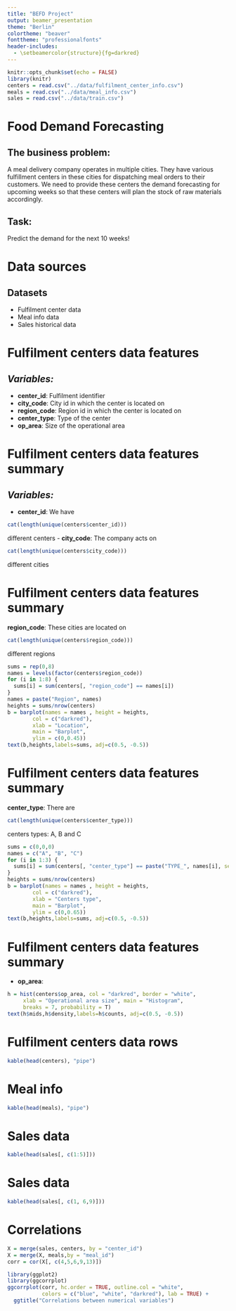 ```yaml
---
title: "BEFD Project"
output: beamer_presentation
theme: "Berlin"
colortheme: "beaver"
fonttheme: "professionalfonts"
header-includes:
  - \setbeamercolor{structure}{fg=darkred}
---
```


```r
knitr::opts_chunk$set(echo = FALSE)
library(knitr)
centers = read.csv("../data/fulfilment_center_info.csv")
meals = read.csv("../data/meal_info.csv")
sales = read.csv("../data/train.csv")
```

# Food Demand Forecasting

## **The business problem:**

A meal delivery company operates in multiple cities. They have various fulfillment centers in these cities for dispatching meal orders to their customers. We need to provide these centers the demand forecasting for upcoming weeks so that these centers will plan the stock of raw materials accordingly.

## **Task:**

Predict the demand for the next 10 weeks!

# Data sources

## Datasets

- Fulfilment center data
- Meal info data
- Sales historical data

# Fulfilment centers data features

## ***Variables:***

- **center_id**: Fulfilment identifier
- **city_code**: City id in which the center is located on
- **region_code**: Region id in which the center is located on
- **center_type**: Type of the center
- **op_area**: Size of the operational area

# Fulfilment centers data features summary

## ***Variables:***

- **center_id**: We have 
```r
cat(length(unique(centers$center_id)))
```
different centers
- **city_code**: The company acts on
```r
cat(length(unique(centers$city_code)))
```
different cities

# Fulfilment centers data features summary

**region_code**: These cities are located on
```r
cat(length(unique(centers$region_code)))
```
different regions
```r
sums = rep(0,8)
names = levels(factor(centers$region_code))
for (i in 1:8) {
  sums[i] = sum(centers[, "region_code"] == names[i])
}
names = paste("Region", names)
heights = sums/nrow(centers)
b = barplot(names = names , height = heights, 
        col = c("darkred"),
        xlab = "Location",
        main = "Barplot",
        ylim = c(0,0.45))
text(b,heights,labels=sums, adj=c(0.5, -0.5))
```


# Fulfilment centers data features summary

**center_type**: There are
```r
cat(length(unique(centers$center_type)))
```
centers types: A, B and C
```r
sums = c(0,0,0)
names = c("A", "B", "C")
for (i in 1:3) {
  sums[i] = sum(centers[, "center_type"] == paste("TYPE_", names[i], sep = ""))
}
heights = sums/nrow(centers)
b = barplot(names = names , height = heights, 
        col = c("darkred"),
        xlab = "Centers type",
        main = "Barplot",
        ylim = c(0,0.65))
text(b,heights,labels=sums, adj=c(0.5, -0.5))
```

# Fulfilment centers data features summary

- **op_area**:
```r
h = hist(centers$op_area, col = "darkred", border = "white",
     xlab = "Operational area size", main = "Histogram", 
     breaks = 7, probability = T)
text(h$mids,h$density,labels=h$counts, adj=c(0.5, -0.5))
```


# Fulfilment centers data rows

```r
kable(head(centers), "pipe")
```

# Meal info

```r
kable(head(meals), "pipe")
```

# Sales data

```r
kable(head(sales[, c(1:5)]))
```

# Sales data

```r
kable(head(sales[, c(1, 6,9)]))
```

# Correlations

```r
X = merge(sales, centers, by = "center_id")
X = merge(X, meals,by = "meal_id")
corr = cor(X[, c(4,5,6,9,13)])
```
```r
library(ggplot2)
library(ggcorrplot)
ggcorrplot(corr, hc.order = TRUE, outline.col = "white", 
           colors = c("blue", "white", "darkred"), lab = TRUE) +
  ggtitle("Correlations between numerical variables")
```

